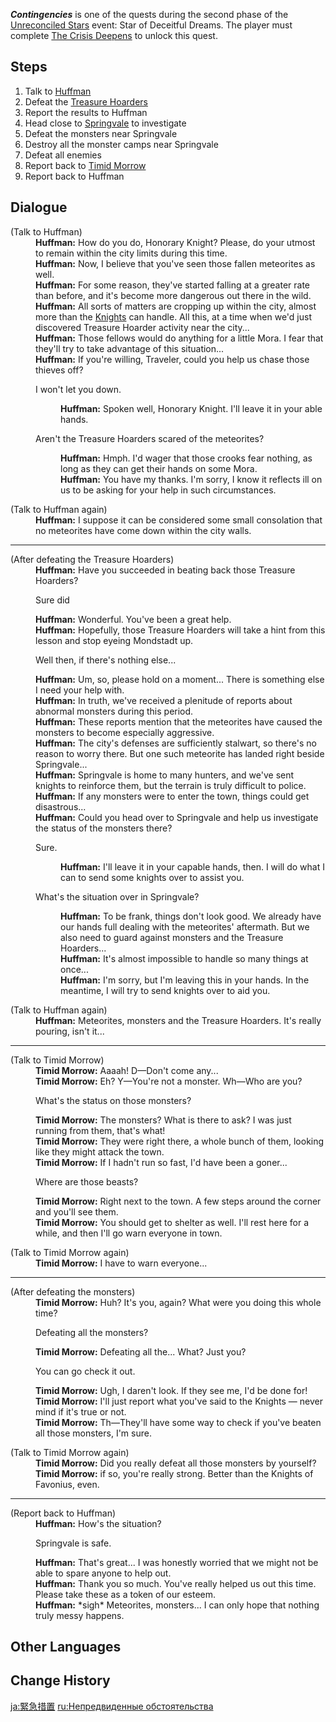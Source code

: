 {{Quest Infobox
|id            = 41123
|type          = World
|region        = Mondstadt
|area          = Windwail Highland
|subarea       = Springvale
|event_name    = Unreconciled Stars
|startLocation = [[Springvale]], [[Mondstadt]]
|rewards       = Fading Star's Might*20;Primogem*40;Mora*25,000
|requirement   = Complete {{Quest|The Crisis Deepens|showType=0}}
|characters    = Huffman; Timid Morrow; Traveler
}}
'''''Contingencies''''' is one of the quests during the second phase of the [[Unreconciled Stars]] event: Star of Deceitful Dreams. The player must complete [[The Crisis Deepens]] to unlock this quest.

==Steps==
#Talk to [[Huffman]]
#Defeat the [[Treasure Hoarder]]s
#Report the results to Huffman
#Head close to [[Springvale]] to investigate
#Defeat the monsters near Springvale
#Destroy all the monster camps near Springvale
#Defeat all enemies
#Report back to [[Timid Morrow]]
#Report back to Huffman

==Dialogue==
{{Quest Description|Huffman is currently so busy with matters concerning the fallen meteorites, that he barely has time for anything else...}}
{{Dialogue Start}}
;(Talk to Huffman)
:'''Huffman:''' How do you do, Honorary Knight? Please, do your utmost to remain within the city limits during this time.
:'''Huffman:''' Now, I believe that you've seen those fallen meteorites as well.
:'''Huffman:''' For some reason, they've started falling at a greater rate than before, and it's become more dangerous out there in the wild.
:'''Huffman:''' All sorts of matters are cropping up within the city, almost more than the [[Knights of Favonius|Knights]] can handle. All this, at a time when we'd just discovered Treasure Hoarder activity near the city...
:'''Huffman:''' Those fellows would do anything for a little Mora. I fear that they'll try to take advantage of this situation...
:'''Huffman:''' If you're willing, Traveler, could you help us chase those thieves off?
:{{DIcon}} I won't let you down.
::'''Huffman:''' Spoken well, Honorary Knight. I'll leave it in your able hands.
:{{DIcon}} Aren't the Treasure Hoarders scared of the meteorites?
::'''Huffman:''' Hmph. I'd wager that those crooks fear nothing, as long as they can get their hands on some Mora.
::'''Huffman:''' You have my thanks. I'm sorry, I know it reflects ill on us to be asking for your help in such circumstances.

;(Talk to Huffman again)
:'''Huffman:''' I suppose it can be considered some small consolation that no meteorites have come down within the city walls.
----
;(After defeating the Treasure Hoarders)
:'''Huffman:''' Have you succeeded in beating back those Treasure Hoarders?
:{{DIcon}} Sure did
:'''Huffman:''' Wonderful. You've been a great help.
:'''Huffman:''' Hopefully, those Treasure Hoarders will take a hint from this lesson and stop eyeing Mondstadt up.
:{{DIcon}} Well then, if there's nothing else...
:'''Huffman:''' Um, so, please hold on a moment... There is something else I need your help with.
:'''Huffman:''' In truth, we've received a plenitude of reports about abnormal monsters during this period.
:'''Huffman:''' These reports mention that the meteorites have caused the monsters to become especially aggressive.
:'''Huffman:''' The city's defenses are sufficiently stalwart, so there's no reason to worry there. But one such meteorite has landed right beside Springvale...
:'''Huffman:''' Springvale is home to many hunters, and we've sent knights to reinforce them, but the terrain is truly difficult to police.
:'''Huffman:''' If any monsters were to enter the town, things could get disastrous...
:'''Huffman:''' Could you head over to Springvale and help us investigate the status of the monsters there?
:{{DIcon}} Sure.
::'''Huffman:''' I'll leave it in your capable hands, then. I will do what I can to send some knights over to assist you.
:{{DIcon}} What's the situation over in Springvale?
::'''Huffman:''' To be frank, things don't look good. We already have our hands full dealing with the meteorites' aftermath. But we also need to guard against monsters and the Treasure Hoarders...
::'''Huffman:''' It's almost impossible to handle so many things at once...
::'''Huffman:''' I'm sorry, but I'm leaving this in your hands. In the meantime, I will try to send knights over to aid you.

;(Talk to Huffman again)
:'''Huffman:''' Meteorites, monsters and the Treasure Hoarders. It's really pouring, isn't it...
----
;(Talk to Timid Morrow)
:'''Timid Morrow:''' Aaaah! D&mdash;Don't come any...
:'''Timid Morrow:''' Eh? Y&mdash;You're not a monster. Wh&mdash;Who are you?
:{{DIcon}} What's the status on those monsters?
:'''Timid Morrow:''' The monsters? What is there to ask? I was just running from them, that's what!
:'''Timid Morrow:''' They were right there, a whole bunch of them, looking like they might attack the town.
:'''Timid Morrow:''' If I hadn't run so fast, I'd have been a goner...
:{{DIcon}} Where are those beasts?
:'''Timid Morrow:''' Right next to the town. A few steps around the corner and you'll see them.
:'''Timid Morrow:''' You should get to shelter as well. I'll rest here for a while, and then I'll go warn everyone in town.

;(Talk to Timid Morrow again)
:'''Timid Morrow:''' I have to warn everyone...
----
;(After defeating the monsters)
:'''Timid Morrow:''' Huh? It's you, again? What were you doing this whole time?
:{{DIcon}} Defeating all the monsters?
:'''Timid Morrow:''' Defeating all the... What? Just you?
:{{DIcon}} You can go check it out.
:'''Timid Morrow:''' Ugh, I daren't look. If they see me, I'd be done for!
:'''Timid Morrow:''' I'll just report what you've said to the Knights &mdash; never mind if it's true or not.
:'''Timid Morrow:''' Th&mdash;They'll have some way to check if you've beaten all those monsters, I'm sure.

;(Talk to Timid Morrow again)
:'''Timid Morrow:''' Did you really defeat all those monsters by yourself?
:'''Timid Morrow:''' if so, you're really strong. Better than the Knights of Favonius, even.
----
;(Report back to Huffman)
:'''Huffman:''' How's the situation?
:{{DIcon}} Springvale is safe.
:'''Huffman:''' That's great... I was honestly worried that we might not be able to spare anyone to help out.
:'''Huffman:''' Thank you so much. You've really helped us out this time. Please take these as a token of our esteem.
:'''Huffman:''' *sigh* Meteorites, monsters... I can only hope that nothing truly messy happens.
{{Dialogue End}}

==Other Languages==
{{Other Languages
|en      = Contingencies
|zhs     = 紧急措施
|zhs_rm  = Jǐnjí Cuòshī
|zht     = 緊急措施
|zht_rm  = Jǐnjí Cuòshī
|zh_tl   = Emergency Procedures
|ja      = 緊急措置
|ja_rm   = Kinkyuusochi
|ja_tl   = Emergency Measures
|ko      = 긴급 조치
|ko_tl   = Emergency Measures
|es      = Medidas urgentes
|es_tl   = Urgent Measures
|fr      = Mesures d'urgence
|fr_tl   = Emergency Measures
|ru      = Непредвиденные обстоятельства
|ru_tl   = Unforeseen Circumstances
|th      = มาตรการฉุกเฉิน
|th_rm   = Mat-tra-kan Chuk-choen
|th_tl   = 
|vi      = Quy trình khẩn cấp
|vi_tl   = 
|de      = Unvorhergesehenes
|de_tl   = Unpredictable
|id      = Kemungkinan
|id_tl   = Contingencies
|pt      = Contingências
|pt_tl   = Contingencies
}}

==Change History==
{{Change History|1.1}}

[[ja:緊急措置]]
[[ru:Непредвиденные обстоятельства]]